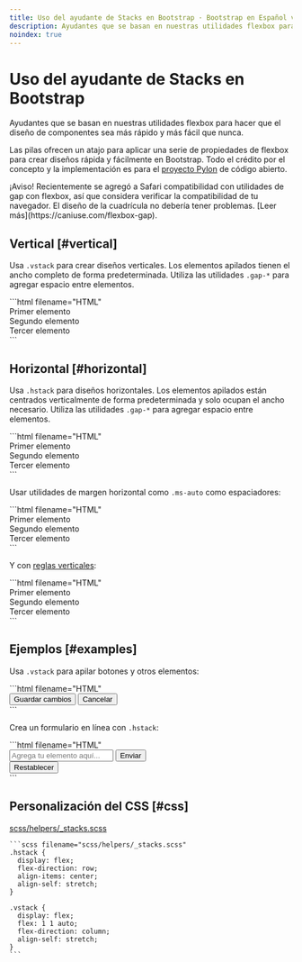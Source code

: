 ```yaml
---
title: Uso del ayudante de Stacks en Bootstrap · Bootstrap en Español v5.3
description: Ayudantes que se basan en nuestras utilidades flexbox para hacer que el diseño de componentes sea más rápido y más fácil que nunca.
noindex: true
---
```


# Uso del ayudante de Stacks en Bootstrap

Ayudantes que se basan en nuestras utilidades flexbox para hacer que el diseño de componentes sea más rápido y más fácil que nunca.

<MainBanner />

Las pilas ofrecen un atajo para aplicar una serie de propiedades de flexbox para crear diseños rápida y fácilmente en Bootstrap. Todo el crédito por el concepto y la implementación es para el [proyecto Pylon](https://almonk.github.io/pylon) de código abierto.

<Callout type="warning" emoji="">
¡Aviso! Recientemente se agregó a Safari compatibilidad con utilidades de gap con flexbox, así que considera verificar la compatibilidad de tu navegador. El diseño de la cuadrícula no debería tener problemas. [Leer más](https://caniuse.com/flexbox-gap).
</Callout>

Vertical [#vertical]
---------------------

Usa `.vstack` para crear diseños verticales. Los elementos apilados tienen el ancho completo de forma predeterminada. Utiliza las utilidades `.gap-*` para agregar espacio entre elementos.

<DemoIframe path="/demos/bootstrap/5.3/helpers/stacks/vertical.html">
    ```html filename="HTML"
    <div class="vstack gap-3">
        <div class="p-2">Primer elemento</div>
        <div class="p-2">Segundo elemento</div>
        <div class="p-2">Tercer elemento</div>
    </div>
    ```
</DemoIframe>

Horizontal [#horizontal]
-------------------------

Usa `.hstack` para diseños horizontales. Los elementos apilados están centrados verticalmente de forma predeterminada y solo ocupan el ancho necesario. Utiliza las utilidades `.gap-*` para agregar espacio entre elementos.

<DemoIframe path="/demos/bootstrap/5.3/helpers/stacks/horizontal-1.html">
    ```html filename="HTML"
    <div class="hstack gap-3">
        <div class="p-2">Primer elemento</div>
        <div class="p-2">Segundo elemento</div>
        <div class="p-2">Tercer elemento</div>
    </div>
    ```
</DemoIframe>

Usar utilidades de margen horizontal como `.ms-auto` como espaciadores:

<DemoIframe path="/demos/bootstrap/5.3/helpers/stacks/horizontal-2.html">
    ```html filename="HTML"
    <div class="hstack gap-3">
        <div class="p-2">Primer elemento</div>
        <div class="p-2 ms-auto">Segundo elemento</div>
        <div class="p-2">Tercer elemento</div>
    </div>
    ```
</DemoIframe>

Y con [reglas verticales](/bootstrap/5.3/helpers/vertical-rule):

<DemoIframe path="/demos/bootstrap/5.3/helpers/stacks/horizontal-3.html">
    ```html filename="HTML"
    <div class="hstack gap-3">
        <div class="p-2">Primer elemento</div>
        <div class="p-2 ms-auto">Segundo elemento</div>
        <div class="vr"></div>
        <div class="p-2">Tercer elemento</div>
    </div>
    ```
</DemoIframe>

Ejemplos [#examples]
---------------------

Usa `.vstack` para apilar botones y otros elementos:

<DemoIframe path="/demos/bootstrap/5.3/helpers/stacks/examples-1.html">
    ```html filename="HTML"
    <div class="vstack gap-2 col-md-5 mx-auto">
        <button type="button" class="btn btn-secondary">Guardar cambios</button>
        <button type="button" class="btn btn-outline-secondary">Cancelar</button>
    </div>
    ```
</DemoIframe>

Crea un formulario en línea con `.hstack`:

<DemoIframe path="/demos/bootstrap/5.3/helpers/stacks/examples-2.html">
    ```html filename="HTML"
    <div class="hstack gap-3">
        <input class="form-control me-auto" type="text" placeholder="Agrega tu elemento aquí..."
            aria-label="Agrega tu elemento aquí...">
        <button type="button" class="btn btn-secondary">Enviar</button>
        <div class="vr"></div>
        <button type="button" class="btn btn-outline-danger">Restablecer</button>
    </div>
    ```
</DemoIframe>

Personalización del CSS [#css]
-----------

<ContentSuggestion />

[scss/helpers/_stacks.scss](https://github.com/twbs/bootstrap/blob/v5.3.2/scss/helpers/_stacks.scss)

    ```scss filename="scss/helpers/_stacks.scss"
    .hstack {
      display: flex;
      flex-direction: row;
      align-items: center;
      align-self: stretch;
    }
    
    .vstack {
      display: flex;
      flex: 1 1 auto;
      flex-direction: column;
      align-self: stretch;
    }
    ```